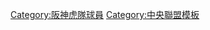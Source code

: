 {{Navbox
|bodyclass=hlist

|name =阪神虎球團2010球員名單
|state = <includeonly>collapsed</includeonly>
|title = [[阪神虎|<span style="color:#fff">阪神虎球團名單</span>]] 2010
|groupstyle = background:#ff0; color:#000;
|titlestyle = background:#000; color:#fff; 
|group1 = 監督
|list1 = 
*72 [[真弓明信]]
|group2 = 教練
|list2 = 
*70 [[木戸克彦]]（ヘッド）
*82 [[岡義朗]]（野手教練）
*84 [[久保康生]]（投手）
*85 [[山口高志]]（投手）
*86 [[和田豊]]（打撃）
*88 [[片岡篤史]]（打撃）
*89 [[山脇光治]]（守備跑壘）
*92 [[久慈照嘉]]（守備跑壘）
*81 [[吉田康夫]]（投捕）
*74 [[伊藤敦規]]（重量訓練）
*93 [[海老野貴勇]]（重量訓練補佐）
|group3 = 二軍監督・教練
|list3 = 
*78 [[平田勝男]]（監督）
*71 [[中西清起]]（投手）
*76 [[八木裕]]（打撃）
*73 [[町田公二郎]]（打撃）
*75 [[永尾泰憲]]（守備跑壘）
*87 [[中村豊]]（守備跑壘）
*83 [[嶋田宗彦]]（投捕）
*90 [[續木敏之]]（重量訓練）
*98 [[立石充男]]（育成教練）
*95 [[遠山奬志]]（育成）
*96 [[筒井壯]]（育成）
|group4 = 投手
|list4 = 
*12 [[渡辺亮]]
*13 [[金村曉]]
*14 [[能見篤史]]
*15 [[藤原正典]]
*16 [[安藤優也]]
*17 [[杉山直久]]
*18 [[二神一人]]
*19 [[蕭一傑]]
*20 [[筒井和也]]
*21 [[岩田稔]]
*22 [[藤川球兒]]
*26 [[江草仁貴]]
*27 [[秋山拓巳]]
*28 [[福原忍]]
*29 [[小嶋達也]]
*30 [[久保田智之]]
*34 [[久保康友]]
*40 [[棧原將司]]
*41 [[上園啓史]]
*42 [[下柳剛]]
*43 [[西村憲]]
*46 [[鶴直人]]
*47 [[白仁田寛和]]
*48 [[石川俊介 (野球)|石川俊介]]
*49 [[若竹龍士]]
*54 [[ランディ・メッセンジャー|メッセンジャー]]
*55 [[ジェイソン・スタンリッジ|スタンリッジ]]
*56 [[阿部健太]]
*58 [[ケーシー・フォッサム|フォッサム]]
*59 [[黒田祐輔]]
*62 [[川崎雄介]]
*64 [[鄭凱文 (棒球運動員)|鄭凱文]]
*65 [[清原大貴]]
*68 [[横山龍之介]]
|group5 = 捕手
|list5 = 
*2 [[城島健司]]
*38 [[橋本良平]]
*39 [[矢野燿大]]
*45 [[清水譽]]
*52 [[原口文仁]]
*57 [[岡崎太一]]
*60 [[小宮山慎二]]
*99 [[狩野恵輔]]
|group6 = 内野手
|list6 = 
*1 [[鳥谷敬]]
*3 [[関本賢太郎]]
*4 [[上本博紀]]
*5 [[平野恵一]]
*25 [[新井貴浩]]
*32 [[水田圭介]]
*35 [[坂克彦]]
*36 [[高濱卓也]]
*37 [[野原將志]]
*50 [[高橋光信]]
*63 [[大城祐二]]
*66 [[前田大和|大和]]
*67 [[クレイグ・ブラゼル|ブラゼル]]
|group7 = 外野手
|list7 = 
*00 [[柴田講平]]
*0 [[庄田隆弘]]
*6 [[金本知憲]]
*7 [[藤川俊介]]
*8 [[淺井良]]
*9 [[マット・マートン|マートン]]
*24 [[桧山進次郎]]
*31 [[林威助]]
*33 [[葛城育郎]]
*44 [[甲斐雄平]]
*51 [[櫻井廣大]]
*61 [[田上健一]]
*94 [[野原祐也]]
|group8 = 育成選手
|list8 = 
*117 [[金村大裕]]（投手）
*118 [[玉置隆]]（投手）
*120 [[田中慎太朗]]（内野手）
*121 [[高橋勇丞]]（外野手）
*122 [[森田一成]]（内野手）
*123 [[高田周平]]（投手）
*124 [[吉岡興志]]（投手）
*125 [[藤井宏政]]（内野手）
*127 [[西谷尚德]]（内野手）
}}
<noinclude>
[[Category:阪神虎隊球員]]
[[Category:中央聯盟模板]]
</noinclude>